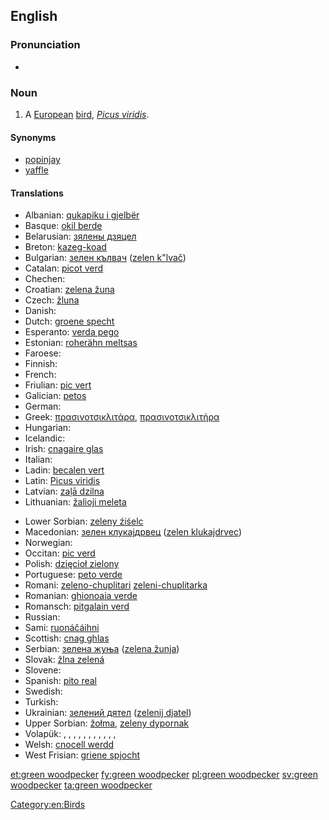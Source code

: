 {{wikipedia}}
==English==

===Pronunciation===
* {{IPA|/ɡɽinˈwʊdpɛkəɽ/}}

===Noun===
{{en-noun|sg=[[green]] [[woodpecker]]}}

# A [[European]] [[bird]], ''[[Picus viridis]]''.

====Synonyms====
* [[popinjay]]
* [[yaffle]]

====Translations====
{{trans-top|''Picus viridis''}}
* Albanian: [[qukapiku i gjelbër]]
* Basque: [[okil berde]]
* Belarusian: [[зялены дзяцел]]
* Breton: [[kazeg-koad]]
* Bulgarian: [[зелен кълвач]] ([[zelen k"lvač]])
* Catalan: [[picot verd]]
* Chechen: {{tø|ce|баьццара хенакIур}}
* Croatian: [[zelena žuna]]
* Czech: [[žluna]]
* Danish: {{t-|da|grønspætte}}
* Dutch: [[groene specht]] {{m}}
* Esperanto: [[verda pego]]
* Estonian: [[roherähn meltsas]]
* Faroese: {{t-|fo|spónspæta}}
* Finnish: {{t-|fi|vihertikka}}
* French: {{t+|fr|pic vert|m}}
* Friulian: [[pic vert]]
* Galician: [[petos]]
* German: {{t+|de|Grünspecht|m}}
* Greek: [[πρασινοτσικλιτάρα]], [[πρασινοτσικλιτήρα]] '' ''
* Hungarian: {{t-|hu|zöld küllő}}
* Icelandic: {{t+|is|grænspæta}}
* Irish: [[cnagaire glas]]
* Italian: {{t+|it|picchio verde|m}}
* Ladin: [[becalen vert]]
* Latin: [[Picus viridis]] '' ''
* Latvian: [[zaļā dzilna]]
* Lithuanian: [[žalioji meleta]]
{{trans-mid}}
* Lower Sorbian: [[zeleny źiśelc]]
* Macedonian: [[зелен клукаjдрвец]] ([[zelen klukajdrvec]])
* Norwegian: {{t-|no|grønnspett}}
* Occitan: [[pic verd]]
* Polish: [[dzięcioł zielony]] '' ''
* Portuguese: [[peto verde]]
* Romani: [[zeleno-chuplitari]] {{m}} [[zeleni-chuplitarka]] {{f}}
* Romanian: [[ghionoaia verde]]
* Romansch: [[pitgalain verd]]
* Russian: {{t-|ru|зелёный дятел|m|tr=z'el'ónyj d'át'l}}
* Sami: [[ruonáčáihni]]
* Scottish: [[cnag ghlas]]
* Serbian: [[зелена жуња]] ([[zelena žunja]])
* Slovak: [[žlna zelená]]
* Slovene: {{t+|sl|zelena žolna}}
* Spanish: [[pito real]] {{m}}
* Swedish: {{t+|sv|gröngöling}}
* Turkish: {{t+|tr|yeşil ağaçkakan}}
* Ukrainian: [[зелений дятел]] ([[zеlеnij djatеl]])
* Upper Sorbian: [[žołma]], [[zeleny dypornak]]
* Volapük: {{qualifier|♂♀}} {{t-|vo|grünapikit}}, {{qualifier|♂}} {{t-|vo|grünahipikit}}, {{qualifier|♀}} {{t-|vo|grünajipikit}}, {{qualifier|♂♀ offspring, young}} {{t-|vo|grünapikitül}}, {{qualifier|♂ offspring}} {{t-|vo|grünahipikitül}}, {{qualifier|♀ offspring}} {{t-|vo|grünajipikitül}}, {{qualifier|♂♀}} {{t-|vo|pikit grünik}}, {{qualifier|♂}} {{t-|vo|hipikit grünik}}, {{qualifier|♀}} {{t-|vo|jipikit grünik}}, {{qualifier|♂♀ offspring, young}} {{t-|vo|pikitül grünik}}, {{qualifier|♂ offspring}} {{t-|vo|hipikitül grünik}}, {{qualifier|♀ offspring}} {{t-|vo|jipikitül grünik}}
* Welsh: [[cnocell werdd]]
* West Frisian: [[griene spjocht]]
{{trans-bottom}}

[[Category:en:Birds]]

[[et:green woodpecker]]
[[fy:green woodpecker]]
[[pl:green woodpecker]]
[[sv:green woodpecker]]
[[ta:green woodpecker]]